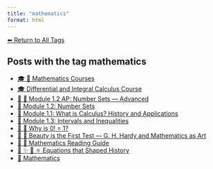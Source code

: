```yaml
---
title: "mathematics"
format: html
---
```


[⬅ Return to All Tags](../tags.qmd)

## Posts with the tag **mathematics**

- [🎓 🧮 Mathematics Courses](/posts/courses/mathematics/index.html)
- [🎓 Differential and Integral Calculus Course](/posts/courses/mathematics/calculus/index.html)
- [🧠 🔢 Module 1.2 AP: Number Sets — Advanced](/posts/courses/mathematics/calculus/module-1/1.2-sets-AP.html)
- [🔢 Module 1.2: Number Sets](/posts/courses/mathematics/calculus/module-1/1.2-sets.html)
- [🧠 Module 1.1: What is Calculus? History and Applications](/posts/courses/mathematics/calculus/module-1/1.1-introduction.html)
- [📘 Module 1.3: Intervals and Inequalities](/posts/courses/mathematics/calculus/module-1/1.3-intervals-inequalities.html)
- [📘 🧮 Why is 0! = 1?](/posts/mathematics/zero-factorial.html)
- [📘 🧮 Beauty is the First Test — G. H. Hardy and Mathematics as Art](/posts/mathematics/mathematical-beauty.html)
- [🧭 🧮 Mathematics Reading Guide](/posts/mathematics/guide-mathematics.html)
- [📘 ✨ 🧮 ⚛️ Equations that Shaped History](/posts/mathematics/historical-equations.html)
- [🧮 Mathematics](/posts/mathematics/index.html)
